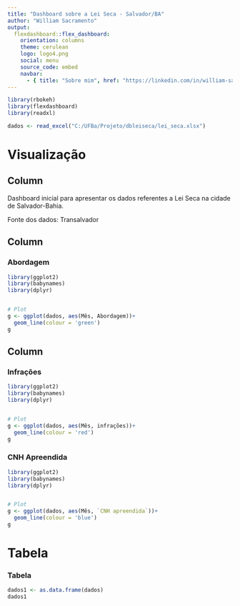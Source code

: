 ```yaml
---
title: "Dashboard sobre a Lei Seca - Salvador/BA"
author: "William Sacramento"
output: 
  flexdashboard::flex_dashboard:
    orientation: columns
    theme: cerulean
    logo: logo4.png
    social: menu
    source_code: embed
    navbar: 
      - { title: "Sobre mim", href: "https://linkedin.com/in/william-sacramento-a9605a219" }
---
```


```r
library(rbokeh)
library(flexdashboard)
library(readxl)

dados <- read_excel("C:/UFBa/Projeto/dbleiseca/lei_seca.xlsx")
```

# Visualização {data-icon="fa-signal"}

## Column {.sidebar}

Dashboard inicial para apresentar os dados referentes a Lei Seca na cidade de Salvador-Bahia. <p>
Fonte dos dados: Transalvador

## Column {data-width=600}

### Abordagem

```r
library(ggplot2)
library(babynames)
library(dplyr)


# Plot
g <- ggplot(dados, aes(Mês, Abordagem))+
  geom_line(colour = 'green')
g
```

## Column {data-width=400}

### Infrações

```r
library(ggplot2)
library(babynames)
library(dplyr)


# Plot
g <- ggplot(dados, aes(Mês, infrações))+
  geom_line(colour = 'red')
g
```

### CNH Apreendida

```r
library(ggplot2)
library(babynames)
library(dplyr)


# Plot
g <- ggplot(dados, aes(Mês, `CNH apreendida`))+
  geom_line(colour = 'blue')
g
```

# Tabela {data-icon="fa-table"}

### Tabela
```r

dados1 <- as.data.frame(dados)
dados1

```